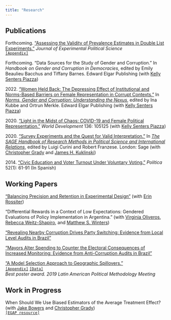 ```yaml
---
title: "Research"
---
```


## Publications

Forthcoming. ["Assessing the Validity of Prevalence Estimates in Double List Experiments."](files/research/dle_test.pdf)  *Journal of Experimental Political Science*<br/>
[`[Appendix]`](files/research/dle_test_appendix.pdf)

Forthcoming. "Data Sources for the Study of Gender and Corruption." In *Handbook on Gender and Corruption in Democracies*, edited by Emily Beaulieu Bacchus and Tiffany Barnes. Edward Elgar Publishing (with [Kelly Senters Piazza](https://www.usafa.edu/facultyprofile/?smid=23816))

2022\. ["Women Held Back: The Depressing Effect of Institutional and Norms-Based Barriers on Female Representation in Corrupt Contexts."](files/research/gender_corruption.pdf) In [*Norms, Gender and Corruption: Understanding the Nexus*](https://www.e-elgar.com/shop/gbp/norms-gender-and-corruption-9781802205824.html), edited by Ina Kubbe and Ortrun Merkle. Edward Elgar Publishing (with [Kelly Senters Piazza](https://www.usafa.edu/facultyprofile/?smid=23816))

2020\. ["Light in the Midst of Chaos: COVID-19 and Female Political Representation."](https://doi.org/10.1016/j.worlddev.2020.105125) *World Development* 136: 105125 (with [Kelly Senters Piazza](https://www.usafa.edu/facultyprofile/?smid=23816))

2020\. ["Survey Experiments and the Quest for Valid Interpretation."](files/research/sage_survey_experiments_chapter.pdf) In [*The SAGE Handbook of Research Methods in Political Science and International Relations*](https://us.sagepub.com/en-us/nam/the-sage-handbook-of-research-methods-in-political-science-and-international-relations/book262875), edited by Luigi Curini and Robert Franzese. London: Sage (with [Christopher Grady](https://publish.illinois.edu/cdgrady2/) and [James H. Kuklinski](https://pol.illinois.edu/directory/profile/kuklinsk))

2014\. ["Civic Education and Voter Turnout Under Voluntary Voting."](https://revistapolitica.uchile.cl/index.php/RP/article/view/33099/34813) *Política* 52(1): 61-91 (In Spanish)

## Working Papers

["Balancing Precision and Retention in Experimental Design"](https://gustavodiaz.org/files/research/precision_retention.pdf) (with [Erin Rossiter](http://erossiter.com/))

"Differential Rewards in a Context of Low Expectations: Gendered Evaluations of Policy Implementation in Argentina." (with [Virginia Oliveros](https://virginiaoliveros.com/), [Rebecca Weitz-Shapiro](https://vivo.brown.edu/display/rweitzsh), and [Matthew S. Winters](https://sites.google.com/site/mswinters1/))

["Revealing Nearby Corruption Drives Party Switching: Evidence from Local Level Audits in Brazil"](files/research/nearby_corruption.pdf)

<!-- <br/> -->
<!-- [`[Appendix]`](files/research/nearby_corruption_appendix.pdf) -->

["Mayors Alter Spending to Counter the Electoral Consequences of Increased Monitoring: Evidence from Anti-Corruption Audits in Brazil"](files/research/audit_spending.pdf)

["A Model Selection Approach to Geographic Spillovers."](files/research/model_spillovers.pdf)<br/>
[`[Appendix]`](files/research/model_spillovers_appendix.pdf) [`[Data]`](https://github.com/gustavo-diaz/model_interference_rep)  
*Best poster award. 2019 Latin American Political Methodology Meeting*


## Work in Progress

When Should We Use Biased Estimators of the Average Treatment Effect? (with [Jake Bowers](http://www.jakebowers.org/) and [Christopher Grady](https://publish.illinois.edu/cdgrady2/))<br/>
[`[EGAP resource]`](https://egap.org/resource/sd-block-rand/)




